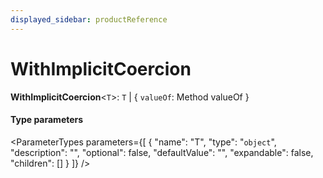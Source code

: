 ```yaml
---
displayed_sidebar: productReference
---
```



# WithImplicitCoercion

 **WithImplicitCoercion**<`T`\>: `T` \| { `valueOf`: Method valueOf  }

#### Type parameters

<ParameterTypes parameters={[
  {
    "name": "T",
    "type": "`object`",
    "description": "",
    "optional": false,
    "defaultValue": "",
    "expandable": false,
    "children": []
  }
]} />
